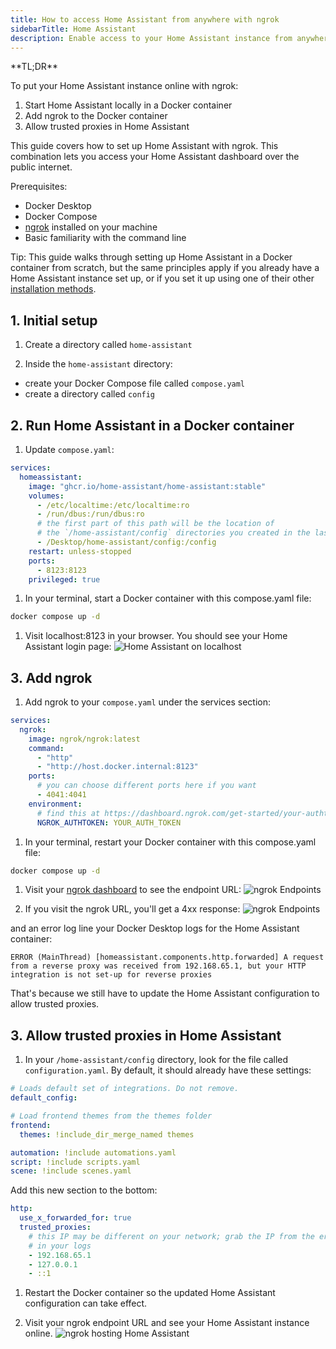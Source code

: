 ```yaml
---
title: How to access Home Assistant from anywhere with ngrok
sidebarTitle: Home Assistant
description: Enable access to your Home Assistant instance from anywhere with ngrok.
---
```


<Tip>
**TL;DR**

To put your Home Assistant instance online with ngrok:

1. Start Home Assistant locally in a Docker container
1. Add ngrok to the Docker container
1. Allow trusted proxies in Home Assistant
</Tip>

This guide covers how to set up Home Assistant with ngrok. This combination lets you access your Home Assistant dashboard over the public internet.

Prerequisites:

- Docker Desktop
- Docker Compose
- [ngrok](https://download.ngrok.com) installed on your machine
- Basic familiarity with the command line

Tip: This guide walks through setting up Home Assistant in a Docker container from scratch, but the same principles apply if you already have a Home Assistant instance set up, or if you set it up using one of their other [installation methods](https://www.home-assistant.io/installation/).

## 1. Initial setup

1. Create a directory called `home-assistant`

1. Inside the `home-assistant` directory:

- create your Docker Compose file called `compose.yaml`
- create a directory called `config`

## 2. Run Home Assistant in a Docker container

1. Update `compose.yaml`:

```yaml
services:
  homeassistant:
    image: "ghcr.io/home-assistant/home-assistant:stable"
    volumes:
      - /etc/localtime:/etc/localtime:ro
      - /run/dbus:/run/dbus:ro
      # the first part of this path will be the location of
      # the `/home-assistant/config` directories you created in the last step
      - /Desktop/home-assistant/config:/config
    restart: unless-stopped
    ports:
      - 8123:8123
    privileged: true
```

1. In your terminal, start a Docker container with this compose.yaml file:

```bash
docker compose up -d
```

1. Visit localhost:8123 in your browser. You should see your Home Assistant login page:
   ![Home Assistant on localhost](/img/integrations/ngrok_test_ha_locally.png)

## 3. Add ngrok

1. Add ngrok to your `compose.yaml` under the services section:

```yaml
services:
  ngrok:
    image: ngrok/ngrok:latest
    command:
      - "http"
      - "http://host.docker.internal:8123"
    ports:
      # you can choose different ports here if you want
      - 4041:4041
    environment:
      # find this at https://dashboard.ngrok.com/get-started/your-authtoken
      NGROK_AUTHTOKEN: YOUR_AUTH_TOKEN
```

1. In your terminal, restart your Docker container with this compose.yaml file:

```bash
docker compose up -d
```

1. Visit your [ngrok dashboard](https://dashboard.ngrok.com/endpoints) to see the endpoint URL:
   ![ngrok Endpoints](/img/integrations/ngrok_endpoint.png)

1. If you visit the ngrok URL, you'll get a 4xx response:
   ![ngrok Endpoints](/img/integrations/ngrok_bad_request.png)

and an error log line your Docker Desktop logs for the Home Assistant container:

```
ERROR (MainThread) [homeassistant.components.http.forwarded] A request from a reverse proxy was received from 192.168.65.1, but your HTTP integration is not set-up for reverse proxies
```

That's because we still have to update the Home Assistant configuration to allow trusted proxies.

## 3. Allow trusted proxies in Home Assistant

1. In your `/home-assistant/config` directory, look for the file called `configuration.yaml`. By default, it should already have these settings:

```yaml
# Loads default set of integrations. Do not remove.
default_config:

# Load frontend themes from the themes folder
frontend:
  themes: !include_dir_merge_named themes

automation: !include automations.yaml
script: !include scripts.yaml
scene: !include scenes.yaml
```

Add this new section to the bottom:

```yaml
http:
  use_x_forwarded_for: true
  trusted_proxies:
    # this IP may be different on your network; grab the IP from the error message
    # in your logs
    - 192.168.65.1
    - 127.0.0.1
    - ::1
```

1. Restart the Docker container so the updated Home Assistant configuration can take effect.

1. Visit your ngrok endpoint URL and see your Home Assistant instance online.
   ![ngrok hosting Home Assistant](/img/integrations/ngrok_home_assistant_online.png)
